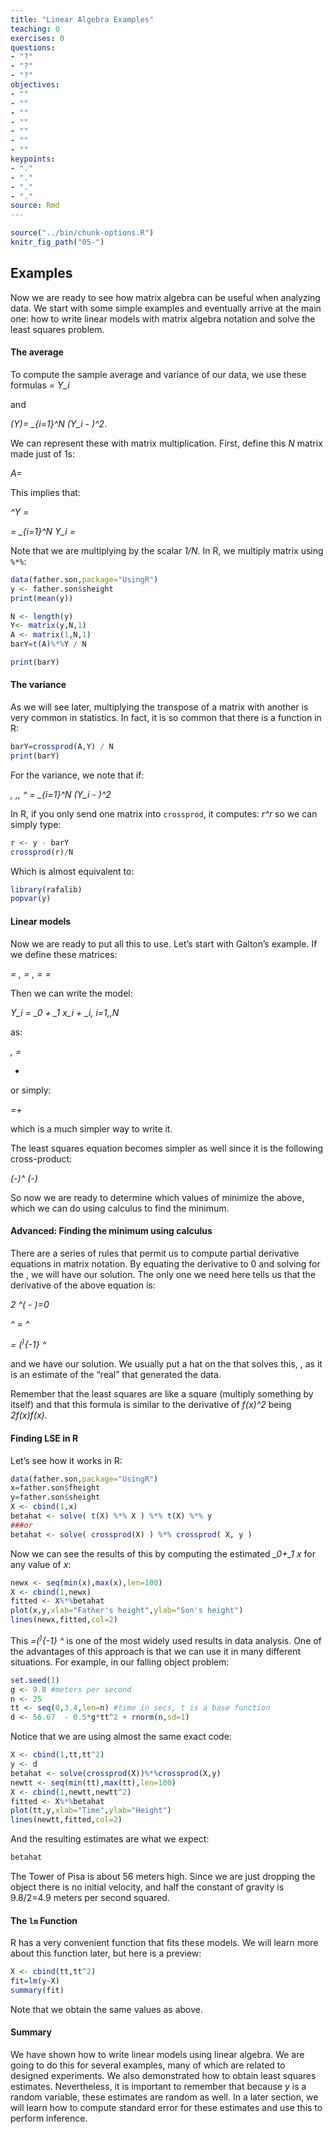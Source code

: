 ```yaml
---
title: "Linear Algebra Examples"
teaching: 0
exercises: 0
questions:
- "?"
- "?"
- "?"
objectives:
- ""
- ""
- ""
- ""
- ""
- ""
- ""
keypoints:
- "."
- "."
- "."
- "."
source: Rmd
---
```


```r
source("../bin/chunk-options.R")
knitr_fig_path("05-")
```


## Examples 

Now we are ready to see how matrix algebra can be useful when analyzing data. We start with some simple examples and eventually arrive at the main one: how to write linear models with matrix algebra notation and solve the least squares problem.


#### The average

To compute the sample average and variance of our data, we use these formulas 
<i>\oline{Y}=\frac{1}{N} Y_i</i> 

and 

<i>\mbox{var}(Y)=\frac{1}{N} \sum_{i=1}^N (Y_i - \oline{Y})^2</i>.

We can represent these with matrix multiplication. First, define this <i>N \times 1</i> matrix made just of 1s:

<i>
A=\begin{pmatrix}
1\\
1\\
\vdots\\
1
\end{pmatrix}
</i>

This implies that:

<i>
\frac{1}{N}
\mathbf{A}^\top Y = \frac{1}{N}
\begin{pmatrix}1&1&\dots&1\end{pmatrix}
\begin{pmatrix}
Y_1\\
Y_2\\
\vdots\\
Y_N
\end{pmatrix}=
\frac{1}{N} \sum_{i=1}^N Y_i
= \oline{Y}
</i>

Note that we are multiplying by the scalar <i>1/N</i>. In R, we multiply matrix using `%*%`:

```r
data(father.son,package="UsingR")
y <- father.son$sheight
print(mean(y))

N <- length(y)
Y<- matrix(y,N,1)
A <- matrix(1,N,1)
barY=t(A)%*%Y / N

print(barY)
```

#### The variance

As we will see later, multiplying the transpose of a matrix with another is very common in statistics. In fact, it is so common that there is a function in R:

```r
barY=crossprod(A,Y) / N
print(barY)
```

For the variance, we note that if:

<i>
\mathbf{r}\equiv \begin{pmatrix}
Y_1 - \oline{Y}\\
\vdots\\
Y_N - \oline{Y}
\end{pmatrix}, \,\,
\frac{1}{N} \mathbf{r}^\top\mathbf{r} = 
\frac{1}{N}\sum_{i=1}^N (Y_i - \oline{Y})^2
</i>

In R, if you only send one matrix into `crossprod`, it computes: <i>r^\top r</i> so we can simply type:

```r
r <- y - barY
crossprod(r)/N
```

Which is almost equivalent to:
```r
library(rafalib)
popvar(y) 
```

#### Linear models

Now we are ready to put all this to use. Let's start with Galton's example. If we define these matrices:
 
<i>
\mathbf{Y} = \begin{pmatrix}
Y_1\\
Y_2\\
\vdots\\
Y_N
\end{pmatrix}
,
\mathbf{X} = \begin{pmatrix}
1&x_1\\
1&x_2\\
\vdots\\
1&x_N
\end{pmatrix}
,
\mathbf{\beta} = \begin{pmatrix}
\beta_0\\
\beta_1
\end{pmatrix} \mbox{ and }
\mathbf{\varepsilon} = \begin{pmatrix}
\varepsilon_1\\
\varepsilon_2\\
\vdots\\
\varepsilon_N
\end{pmatrix}
</i>



Then we can write the model:

<i>
Y_i = \beta_0 + \beta_1 x_i + \varepsilon_i, i=1,\dots,N 
</i>

as: 


<i>
\,
\begin{pmatrix}
Y_1\\
Y_2\\
\vdots\\
Y_N
\end{pmatrix} = 
\begin{pmatrix}
1&x_1\\
1&x_2\\
\vdots\\
1&x_N
\end{pmatrix}
\begin{pmatrix}
\beta_0\\
\beta_1
\end{pmatrix} +
\begin{pmatrix}
\varepsilon_1\\
\varepsilon_2\\
\vdots\\
\varepsilon_N
\end{pmatrix}
</i>

or simply: 

<i>
\mathbf{Y}=\mathbf{X}\boldsymbol{\beta}+\boldsymbol{\varepsilon}
</i>

which is a much simpler way to write it. 


The least squares equation becomes simpler as well since it is the following cross-product:

<i>
(\mathbf{Y}-\mathbf{X}\boldsymbol{\beta})^\top
(\mathbf{Y}-\mathbf{X}\boldsymbol{\beta})
</i>

So now we are ready to determine which values of <i>\beta</i> minimize the above, which we  can do  using calculus to find the minimum. 

#### Advanced: Finding the minimum using calculus

There are a series of rules that permit us to compute partial derivative equations in matrix notation. By equating the derivative to 0 and solving for the <i>\beta</i>, we will have our solution. The only one we need here tells us that the derivative of the above equation is:

<i>
2 \mathbf{X}^\top (\mathbf{Y} - \mathbf{X} \boldsymbol{\hat{\beta}})=0
</i>

<i>
\mathbf{X}^\top \mathbf{X} \boldsymbol{\hat{\beta}} = \mathbf{X}^\top \mathbf{Y}   
</i>


<i>
\boldsymbol{\hat{\beta}} = (\mathbf{X}^\top \mathbf{X})^{-1} \mathbf{X}^\top \mathbf{Y}   
</i>

and we have our solution. We usually put a hat on the <i>\beta</i> that solves this, <i>\hat{\beta}</i> , as it is an estimate of the "real" <i>\beta</i> that generated the data.

Remember that the least squares are like a square (multiply something by itself) and that this formula is similar to the derivative of <i>f(x)^2</i> being <i>2f(x)f\prime (x)</i>. 


#### Finding LSE in R

Let's see how it works in R:

```r
data(father.son,package="UsingR")
x=father.son$fheight
y=father.son$sheight
X <- cbind(1,x)
betahat <- solve( t(X) %*% X ) %*% t(X) %*% y
###or
betahat <- solve( crossprod(X) ) %*% crossprod( X, y )
```


Now we can see the results of this by computing the estimated <i>\hat{\beta}_0+\hat{\beta}_1 x</i> for any value of <i>x</i>:

```r
newx <- seq(min(x),max(x),len=100)
X <- cbind(1,newx)
fitted <- X%*%betahat
plot(x,y,xlab="Father's height",ylab="Son's height")
lines(newx,fitted,col=2)
```

This <i>\hat{\boldsymbol{\beta}}=(\mathbf{X}^\top \mathbf{X})^{-1} \mathbf{X}^\top \mathbf{Y}</i> is one of the most widely used results in data analysis. One of the advantages of this approach is that we can use it in many different situations.  For example, in our falling object problem: 
 
```r
set.seed(1)
g <- 9.8 #meters per second
n <- 25
tt <- seq(0,3.4,len=n) #time in secs, t is a base function
d <- 56.67  - 0.5*g*tt^2 + rnorm(n,sd=1)
```

Notice that we are using almost the same exact code:


```r
X <- cbind(1,tt,tt^2)
y <- d
betahat <- solve(crossprod(X))%*%crossprod(X,y)
newtt <- seq(min(tt),max(tt),len=100)
X <- cbind(1,newtt,newtt^2)
fitted <- X%*%betahat
plot(tt,y,xlab="Time",ylab="Height")
lines(newtt,fitted,col=2)
```

And the resulting estimates are what we expect:

```r
betahat
```

The Tower of Pisa is about 56 meters high. Since we are just dropping the object there is no initial velocity, and half the constant of gravity is 9.8/2=4.9 meters per second squared.

#### The `lm` Function
R has a very convenient function that fits these models. We will learn more about this function later, but here is a preview:

```r
X <- cbind(tt,tt^2)
fit=lm(y~X)
summary(fit)
```

Note that we obtain the same values as above.

#### Summary

We have shown how to write linear models using linear algebra. We are going to do this for several examples, many of which are related to designed experiments. We also demonstrated how to obtain least squares estimates. Nevertheless, it is important to remember that because <i>y</i> is a random variable, these estimates are random as well. In a later section, we will learn how to compute standard error for these estimates and use this to perform inference.

